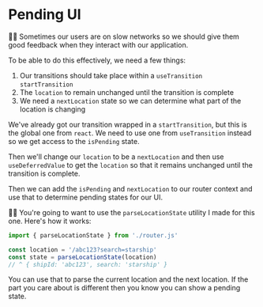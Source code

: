 # Pending UI

👨‍💼 Sometimes our users are on slow networks so we should give them good feedback
when they interact with our application.

To be able to do this effectively, we need a few things:

1. Our transitions should take place within a `useTransition` `startTransition`
2. The `location` to remain unchanged until the transition is complete
3. We need a `nextLocation` state so we can determine what part of the location
   is changing

We've already got our transition wrapped in a `startTransition`, but this is the
global one from `react`. We need to use one from `useTransition` instead so we
get access to the `isPending` state.

Then we'll change our `location` to be a `nextLocation` and then use
`useDeferredValue` to get the `location` so that it remains unchanged until the
transition is complete.

Then we can add the `isPending` and `nextLocation` to our router context and use
that to determine pending states for our UI.

🧝‍♂️ You're going to want to use the `parseLocationState` utility I made for this
one. Here's how it works:

```js
import { parseLocationState } from './router.js'

const location = '/abc123?search=starship'
const state = parseLocationState(location)
// ^ { shipId: 'abc123', search: 'starship' }
```

You can use that to parse the current location and the next location. If the
part you care about is different then you know you can show a pending state.
